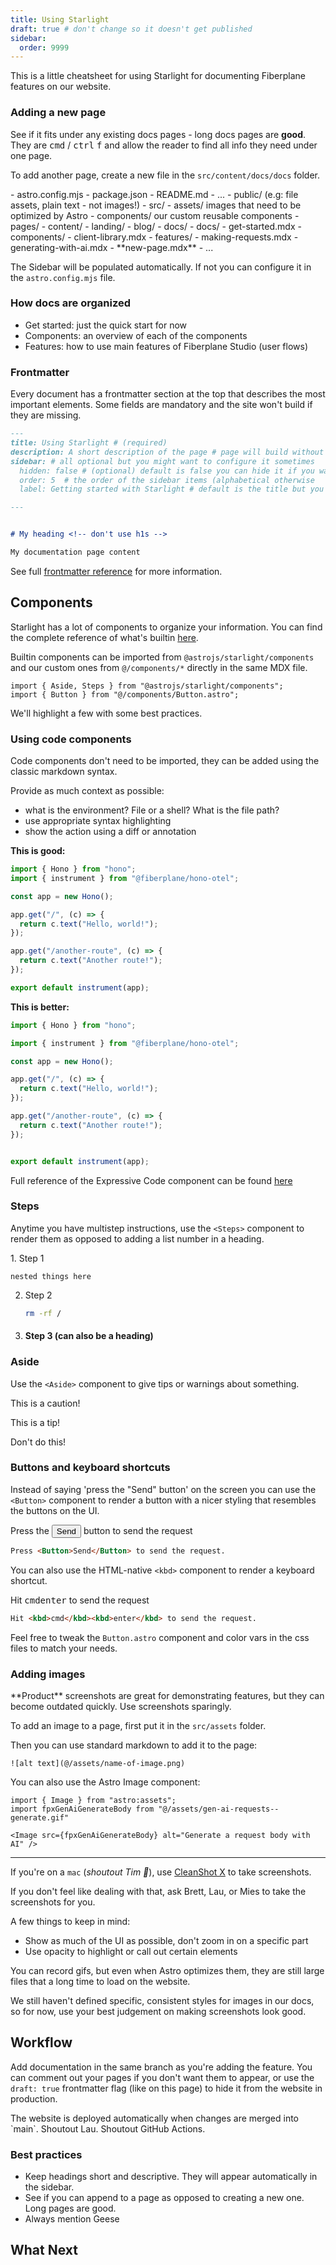 ```yaml
---
title: Using Starlight
draft: true # don't change so it doesn't get published
sidebar:
  order: 9999
---
```



This is a little cheatsheet for using Starlight for documenting Fiberplane features on our website.


### Adding a new page

<Aside type="tip">

See if it fits under any existing docs pages - long docs pages are **good**. They are <kbd>cmd</kbd> / <kbd>ctrl</kbd> <kbd>f</kbd> and allow the reader to find all info they need under one page.

</Aside>

To add another page, create a new file in the `src/content/docs/docs` folder.

<FileTree>
- astro.config.mjs
- package.json
- README.md
- ...
- public/  (e.g: file assets, plain text - not images!)
- src/
	- assets/ images that need to be optimized by Astro
	- components/ our custom reusable components
	- pages/
	- content/
		- landing/
		- blog/
		- docs/
			- docs/
				- get-started.mdx
				- components/
					- client-library.mdx
				- features/
					- making-requests.mdx
					- generating-with-ai.mdx
					- **new-page.mdx**
					- ...
</FileTree>

The Sidebar will be populated automatically. If not you can configure it in the `astro.config.mjs` file.

### How docs are organized

- Get started: just the quick start for now
- Components: an overview of each of the components
- Features: how to use main features of Fiberplane Studio (user flows)

### Frontmatter

Every document has a frontmatter section at the top that describes the most important elements. Some fields are mandatory and the site won't build if they are missing.

```md
---
title: Using Starlight # (required)
description: A short description of the page # page will build without this but you should include it
sidebar: # all optional but you might want to configure it sometimes
  hidden: false # (optional) default is false you can hide it if you want
  order: 5  # the order of the sidebar items (alphabetical otherwise
  label: Getting started with Starlight # default is the title but you can change it

---


# My heading <!-- don't use h1s -->

My documentation page content

```

See full [frontmatter reference](https://starlight.astro.build/reference/frontmatter) for more information.

## Components

Starlight has a lot of components to organize your information. You can find the complete reference of what's builtin [here](https://starlight.astro.build/guides/components).

Builtin components can be imported from `@astrojs/starlight/components` and our custom ones from `@/components/*` directly in the same MDX file.

```mdx
import { Aside, Steps } from "@astrojs/starlight/components";
import { Button } from "@/components/Button.astro";
```

We'll highlight a few with some best practices.

### Using code components

Code components don't need to be imported, they can be added using the classic markdown syntax.

Provide as much context as possible:

- what is the environment? File or a shell? What is the file path?
- use appropriate syntax highlighting
- show the action using a diff or annotation

**This is good:**

```ts
import { Hono } from "hono";
import { instrument } from "@fiberplane/hono-otel";

const app = new Hono();

app.get("/", (c) => {
  return c.text("Hello, world!");
});

app.get("/another-route", (c) => {
  return c.text("Another route!");
});

export default instrument(app);
```

**This is better:**

```ts title="src/index.ts" ins={"Import the instrument function":2-3} ins={"Add another route":10-13} ins={"Wrapping the app with instrument":15-16}
import { Hono } from "hono";

import { instrument } from "@fiberplane/hono-otel";

const app = new Hono();

app.get("/", (c) => {
  return c.text("Hello, world!");
});

app.get("/another-route", (c) => {
  return c.text("Another route!");
});


export default instrument(app);
```

Full reference of the Expressive Code component can be found [here](https://expressive-code.com/key-features/syntax-highlighting/)

### Steps

Anytime you have multistep instructions, use the `<Steps>` component to render them as opposed to adding a list number in a heading.


<Steps>
1. Step 1

	nested things here
2. Step 2

	```sh
	rm -rf /
	```
3. #### Step 3 (can also be a heading)

</Steps>

### Aside

Use the `<Aside>` component to give tips or warnings about something.

<Aside type="caution">
  <p>This is a caution!</p>
</Aside>

<Aside type="tip">
  <p>This is a tip!</p>
</Aside>

<Aside type="danger">
  <p>Don't do this!</p>
</Aside>

### Buttons and keyboard shortcuts

Instead of saying 'press the "Send" button' on the screen you can use the `<Button>` component to render a button with a nicer styling that resembles the buttons on the UI.

Press the <Button>Send</Button> button to send the request

```md
Press <Button>Send</Button> to send the request.
```

You can also use the HTML-native `<kbd>` component to render a keyboard shortcut.

Hit <kbd>cmd</kbd><kbd>enter</kbd> to send the request

```md
Hit <kbd>cmd</kbd><kbd>enter</kbd> to send the request.
```

Feel free to tweak the `Button.astro` component and color vars in the css files to match your needs.

### Adding images

<Aside type="caution" title="Avoid product screenshots when you can">
  **Product** screenshots are great for demonstrating features, but they can become outdated quickly. Use screenshots sparingly.
</Aside>

To add an image to a page, first put it in the `src/assets` folder.

Then you can use standard markdown to add it to the page:

```mdx title="src/my-new-docs-page.md"
![alt text](@/assets/name-of-image.png)
```

You can also use the Astro Image component:

```mdx title="src/my-new-docs-page.mdx"
import { Image } from "astro:assets";
import fpxGenAiGenerateBody from "@/assets/gen-ai-requests--generate.gif"

<Image src={fpxGenAiGenerateBody} alt="Generate a request body with AI" />
```

***

If you're on a `mac` (_shoutout Tim 🍎_), use [CleanShot X](https://cleanshot.com/) to take screenshots.

If you don't feel like dealing with that, ask Brett, Lau, or Mies to take the screenshots for you.

A few things to keep in mind:

- Show as much of the UI as possible, don't zoom in on a specific part
- Use opacity to highlight or call out certain elements

<Aside type="tip" title="GIFs are large">
  You can record gifs, but even when Astro optimizes them, they are still large files that a long time to load on the website.
</Aside>

We still haven't defined specific, consistent styles for images in our docs, so for now, use your best judgement on making screenshots look good.

## Workflow

Add documentation in the same branch as you're adding the feature.
You can comment out your pages if you don't want them to appear, 
or use the `draft: true` frontmatter flag (like on this page) to hide it from the website in production.

<Card title="Website is published when we merge to main">
  The website is deployed automatically when changes are merged into `main`.
  Shoutout Lau. Shoutout GitHub Actions.
</Card>

### Best practices

- Keep headings short and descriptive. They will appear automatically in the sidebar.
- See if you can append to a page as opposed to creating a new one. Long pages are good.
- Always mention Geese


## What Next

<LinkCard
  title="Fix Some Docs"
  href="https://fiberplane.com"
  icon="external"
  description="Peruse the docs website at fiberplane.com, and if you find a typo, bug, etc., open a PR to fix it"
/>
